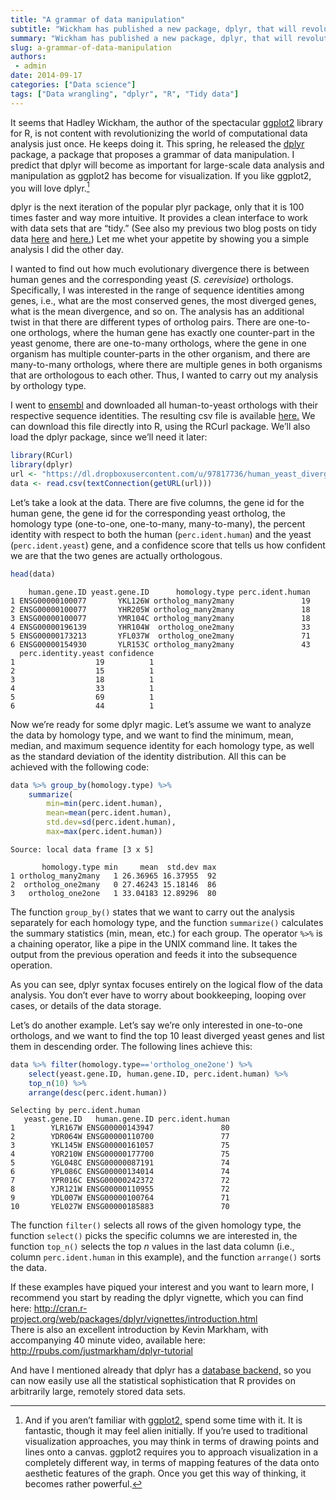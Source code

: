 ```yaml
---
title: "A grammar of data manipulation"
subtitle: "Wickham has published a new package, dplyr, that will revolutionize data wrangling."
summary: "Wickham has published a new package, dplyr, that will revolutionize data wrangling."
slug: a-grammar-of-data-manipulation
authors:
 - admin
date: 2014-09-17
categories: ["Data science"]
tags: ["Data wrangling", "dplyr", "R", "Tidy data"]
---
```


It seems that Hadley Wickham, the author of the spectacular [ggplot2](http://ggplot2.org/) library for R, is not content with revolutionizing the world of computational data analysis just once. He keeps doing it. This spring, he released the [dplyr](http://cran.r-project.org/web/packages/dplyr/index.html) package, a package that proposes a grammar of data manipulation. I predict that dplyr will become as important for large-scale data analysis and manipulation as ggplot2 has become for visualization. If you like ggplot2, you will love dplyr.[^1]

[^1]: And if you aren’t familiar with [ggplot2,](http://ggplot2.org/) spend some time with it. It is fantastic, though it may feel alien initially. If you’re used to traditional visualization approaches, you may think in terms of drawing points and lines onto a canvas. ggplot2 requires you to approach visualization in a completely different way, in terms of mapping features of the data onto aesthetic features of the graph. Once you get this way of thinking, it becomes rather powerful.


dplyr is the next iteration of the popular plyr package, only that it is 100 times faster and way more intuitive. It provides a clean interface to work with data sets that are “tidy.” (See also my previous two blog posts on tidy data [here](/blog/2014/7/20/keep-your-data-tidy) and [here.](/blog/2014/7/21/keep-your-data-tidy-part-ii)) Let me whet your appetite by showing you a simple analysis I did the other day.

I wanted to find out how much evolutionary divergence there is between human genes and the corresponding yeast (*S. cerevisiae*) orthologs. Specifically, I was interested in the range of sequence identities among genes, i.e., what are the most conserved genes, the most diverged genes, what is the mean divergence, and so on. The analysis has an additional twist in that there are different types of ortholog pairs. There are one-to-one orthologs, where the human gene has exactly one counter-part in the yeast genome, there are one-to-many orthologs, where the gene in one organism has multiple counter-parts in the other organism, and there are many-to-many orthologs, where there are multiple genes in both organisms that are orthologous to each other. Thus, I wanted to carry out my analysis by orthology type.

I went to [ensembl](http://www.ensembl.org/index.html) and downloaded all human-to-yeast orthologs with their respective sequence identities. The resulting csv file is available [here.](https://dl.dropboxusercontent.com/u/97817736/human_yeast_divergence.csv) We can download this file directly into R, using the RCurl package. We'll also load the dplyr package, since we'll need it later:

```r
library(RCurl)  
library(dplyr)  
url <- "https://dl.dropboxusercontent.com/u/97817736/human_yeast_divergence.csv"    
data <- read.csv(textConnection(getURL(url)))
```

Let's take a look at the data. There are five columns, the gene id for the human gene, the gene id for the
corresponding yeast ortholog, the homology type (one-to-one, one-to-many, many-to-many), the percent identity with respect to both the human (`perc.ident.human`) and the yeast (`perc.ident.yeast`) gene, and a confidence score that tells us how confident we are that the two genes are actually orthologous.

```r
head(data)
```

        human.gene.ID yeast.gene.ID      homology.type perc.ident.human  
    1 ENSG00000100077       YKL126W ortholog_many2many               19  
    2 ENSG00000100077       YHR205W ortholog_many2many               18  
    3 ENSG00000100077       YMR104C ortholog_many2many               18  
    4 ENSG00000196139       YHR104W  ortholog_one2many               33  
    5 ENSG00000173213       YFL037W  ortholog_one2many               71  
    6 ENSG00000154930       YLR153C ortholog_many2many               43  
      perc.identity.yeast confidence  
    1                  19          1  
    2                  15          1  
    3                  18          1  
    4                  33          1  
    5                  69          1  
    6                  44          1  


Now we're ready for some dplyr magic. Let's assume we want to analyze the data by homology type, and we want to find the minimum, mean, median, and maximum sequence identity for each homology type, as well as the standard deviation of the identity distribution. All this can be achieved with the following code:

```r
data %>% group_by(homology.type) %>%  
    summarize(  
        min=min(perc.ident.human),  
        mean=mean(perc.ident.human),  
        std.dev=sd(perc.ident.human),
        max=max(perc.ident.human))
```

    Source: local data frame [3 x 5]
    
           homology.type min     mean  std.dev max
    1 ortholog_many2many   1 26.36965 16.37955  92
    2  ortholog_one2many   0 27.46243 15.18146  86
    3   ortholog_one2one   1 33.04183 12.89296  80


The function `group_by()` states that we want to carry out the analysis separately for each homology type, and the function `summarize()` calculates the summary statistics (min, mean, etc.) for each group. The operator `%>%` is a chaining operator, like a pipe in the UNIX command line. It takes the output from the previous operation and feeds it into the subsequence operation. 

As you can see, dplyr syntax focuses entirely on the logical flow of the data analysis. You don't ever have to worry about bookkeeping, looping over cases, or details of the data storage.

Let’s do another example. Let’s say we’re only interested in one-to-one orthologs, and we want to find the top 10 least diverged yeast genes and list them in descending order. The following lines achieve this:


```r
data %>% filter(homology.type=='ortholog_one2one') %>%  
    select(yeast.gene.ID, human.gene.ID, perc.ident.human) %>%  
    top_n(10) %>%   
    arrange(desc(perc.ident.human))
```

    Selecting by perc.ident.human  
       yeast.gene.ID   human.gene.ID perc.ident.human  
    1        YLR167W ENSG00000143947               80  
    2        YDR064W ENSG00000110700               77  
    3        YKL145W ENSG00000161057               75  
    4        YOR210W ENSG00000177700               75  
    5        YGL048C ENSG00000087191               74  
    6        YPL086C ENSG00000134014               74  
    7        YPR016C ENSG00000242372               72  
    8        YJR121W ENSG00000110955               72  
    9        YDL007W ENSG00000100764               71  
    10       YEL027W ENSG00000185883               70  

The function `filter()` selects all rows of the given homology type, the function `select()` picks the specific columns we are interested in, the function `top_n()` selects the top *n* values in the last data column (i.e., column `perc.ident.human` in this example), and the function `arrange()` sorts the data.

If these examples have piqued your interest and you want to learn more, I recommend you start by reading the dplyr vignette, which you can find here: [http://cran.r-project.org/web/packages/dplyr/vignettes/introduction.html](http://cran.r-project.org/web/packages/dplyr/vignettes/introduction.html)  
There is also an excellent introduction by Kevin Markham, with accompanying 40 minute video, available here: [http://rpubs.com/justmarkham/dplyr-tutorial](http://rpubs.com/justmarkham/dplyr-tutorial)

And have I mentioned already that dplyr has a [database backend,]( http://cran.rstudio.com/web/packages/dplyr/vignettes/databases.html) so you can now easily use all the statistical sophistication that R provides on arbitrarily large, remotely stored data sets.
